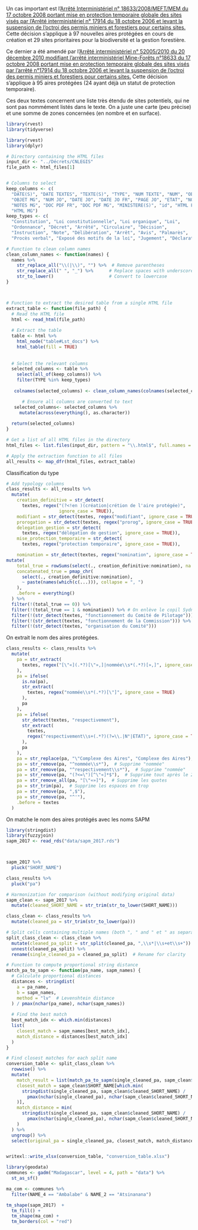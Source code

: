 
Un cas important est l'[Arrêté Interministériel n° 18633/2008/MEFT/MEM du 17 octobre 2008 portant mise en protection temporaire globale des sites visés par l’Arrêté interministériel n° 17914 du 18 octobre 2006 et levant la suspension de l’octroi des permis miniers et forestiers pour certains sites.](https://faolex.fao.org/docs/pdf/Mad173201.pdf) Cette décision s'applique à 97 nouvelles aires protégées en cours de création et 29 sites prioritaires pour la biodiversité et la gestion forestière.

Ce dernier a été amendé par l'[Arrêté interministériel n° 52005/2010 du 20 décembre 2010 modifiant l'arrêté interministériel Mine-Forêts n°18633 du 17 octobre 2008 portant mise en protection temporaire globale des sites visés par l’arrêté n°17914 du 18 octobre 2006 et levant la suspension de l’octroi des permis miniers et forestiers pour certains sites.](https://faolex.fao.org/docs/pdf/mad142467.pdf) Cette décision s'applique à 95 aires protégées (24 ayant déjà un statut de protection temporaire).

Ces deux textes concernent une liste très étendu de sites potentiels, qui ne sont pas nommément listés dans le texte. On a juste une carte (peu précise) et une somme de zones concernées (en nombre et en surface).

```r
library(rvest)
library(tidyverse)

library(rvest)
library(dplyr)

# Directory containing the HTML files
input_dir <- "../Décrets/CNLEGIS"
file_path <- html_files[1]


# Columns to select
keep_columns <- c(
  "DATE(S)", "DATE TEXTES", "TEXTE(S)", "TYPE", "NUM TEXTE", "NUM", "OBJET",
  "OBJET MG", "NUM JO", "DATE JO", "DATE JO FR", "PAGE JO", "ETAT", "NOTE(S)",
  "NOTES MG", "DOC PDF FR", "DOC PDF MG", "MINISTERE(S)", "id", "HTML FR", 
  "HTML MG")
keep_types <- c(
  "Constitution", "Loi constitutionnelle", "Loi organique", "Loi",
  "Ordonnance", "Décret", "Arrêté", "Circulaire", "Décision",
  "Instruction", "Note", "Délibération", "Arrêt", "Avis", "Palmarès",
  "Procès verbal", "Exposé des motifs de la loi", "Jugement", "Déclaration")

# Function to clean column names
clean_column_names <- function(names) {
  names %>%
    str_replace_all("\\(|\\)", "") %>%  # Remove parentheses
    str_replace_all(" ", "_") %>%      # Replace spaces with underscores
    str_to_lower()                     # Convert to lowercase
}



# Function to extract the desired table from a single HTML file
extract_table <- function(file_path) {
  # Read the HTML file
  html <- read_html(file_path)
  
  # Extract the table
  table <- html %>%
    html_node("table#Lst_docs") %>%
    html_table(fill = TRUE)
  
  
  # Select the relevant columns
  selected_columns <- table %>%
    select(all_of(keep_columns)) %>%
    filter(TYPE %in% keep_types)
  
   colnames(selected_columns) <- clean_column_names(colnames(selected_columns))

      # Ensure all columns are converted to text
   selected_columns<- selected_columns %>%
     mutate(across(everything(), as.character))
   
  return(selected_columns)
}

# Get a list of all HTML files in the directory
html_files <- list.files(input_dir, pattern = "\\.html$", full.names = TRUE)

# Apply the extraction function to all files
all_results <- map_dfr(html_files, extract_table)

```

Classification du type

```r
# Add typology columns
class_results <- all_results %>%
  mutate(
    creation_definitive = str_detect(
      textes, regex("(?<!en )(création|crétion de l'aire protégée)", 
                    ignore_case = TRUE)),
    modifiant = str_detect(textes, regex("modifiant", ignore_case = TRUE)),
    prorogation = str_detect(textes, regex("prorog", ignore_case = TRUE)),
    delegation_gestion = str_detect(
      textes, regex("délégation de gestion", ignore_case = TRUE)),
    mise_protection_temporaire = str_detect(
      textes, regex("protection temporaire", ignore_case = TRUE)),

    nomination = str_detect(textes, regex("nomination", ignore_case = TRUE))) %>%
mutate(
    total_true = rowSums(select(., creation_definitive:nomination), na.rm = TRUE),
    concatenated_true = pmap_chr(
      select(., creation_definitive:nomination),
      ~ paste(names(which(c(...))), collapse = ", ")
    ),
    .before = everything()
  ) %>%
  filter(!(total_true == 0)) %>%
  filter(!(total_true == 1 & nomination)) %>% # On enlève le copil Sydney
  filter(!(str_detect(textes, "fonctionnement du Comité de Pilotage"))) %>%
  filter(!(str_detect(textes, "fonctionnement de la Commission"))) %>%
  filter(!(str_detect(textes, "organisation du Comité")))
```

On extrait le nom des aires protégées.

```r
   

class_results <- class_results %>%
  mutate(
    pa = str_extract(
      textes, regex("[\"«](.*?)[\"»,]|nommée\\s*(.*?)[»,]", ignore_case = TRUE)
    ),
    pa = ifelse(
      is.na(pa),
      str_extract(
        textes, regex("nommée\\s*(.*?)[\"]", ignore_case = TRUE)
      ),
      pa
    ),
    pa = ifelse(
      str_detect(textes, "respectivement"),
      str_extract(
        textes,
        regex("respectivement\\s+(.*?)(?=\\.|N°|ETAT)", ignore_case = TRUE)
      ),
      pa
    ),
    pa = str_replace(pa, "\"Complexe des Aires", "Complexe des Aires"), 
    pa = str_remove(pa, "^nommée\\s*"),  # Supprime "nommée"
    pa = str_remove(pa, "^respectivement\\s*"),  # Supprime "nommée"
    pa = str_remove(pa, "(?<=\")[^\"«]*$"),  # Supprime tout après le 2e guillemet
    pa = str_remove_all(pa, "[\"«»]"),  # Supprime les quotes
    pa = str_trim(pa),  # Supprime les espaces en trop
    pa = str_remove(pa, ",$"),
    pa = str_remove(pa, "^'"),
    .before = textes
  )
```

On matche le nom des aires protégés avec les noms SAPM

```r
library(stringdist)
library(fuzzyjoin)
sapm_2017 <- read_rds("data/sapm_2017.rds")



sapm_2017 %>%
  pluck("SHORT_NAME")

class_results %>%
  pluck("pa")

# Harmonization for comparison (without modifying original data)
sapm_clean <- sapm_2017 %>%
  mutate(cleaned_SHORT_NAME = str_trim(str_to_lower(SHORT_NAME)))

class_clean <- class_results %>%
  mutate(cleaned_pa = str_trim(str_to_lower(pa)))

# Split cells containing multiple names (both ", " and " et " as separators)
split_class_clean <- class_clean %>%
  mutate(cleaned_pa_split = str_split(cleaned_pa, ",\\s*|\\s+et\\s+")) %>%  # Split on commas or " et "
  unnest(cleaned_pa_split) %>%
  rename(single_cleaned_pa = cleaned_pa_split)  # Rename for clarity

# Function to compute proportional string distance
match_pa_to_sapm <- function(pa_name, sapm_names) {
  # Calculate proportional distances
  distances <- stringdist(
    a = pa_name,
    b = sapm_names,
    method = "lv"  # Levenshtein distance
  ) / pmax(nchar(pa_name), nchar(sapm_names))
  
  # Find the best match
  best_match_idx <- which.min(distances)
  list(
    closest_match = sapm_names[best_match_idx],
    match_distance = distances[best_match_idx]
  )
}

# Find closest matches for each split name
conversion_table <- split_class_clean %>%
  rowwise() %>%
  mutate(
    match_result = list(match_pa_to_sapm(single_cleaned_pa, sapm_clean$cleaned_SHORT_NAME)),
    closest_match = sapm_clean$SHORT_NAME[which.min(
      stringdist(single_cleaned_pa, sapm_clean$cleaned_SHORT_NAME) / 
        pmax(nchar(single_cleaned_pa), nchar(sapm_clean$cleaned_SHORT_NAME))
    )],
    match_distance = min(
      stringdist(single_cleaned_pa, sapm_clean$cleaned_SHORT_NAME) /
        pmax(nchar(single_cleaned_pa), nchar(sapm_clean$cleaned_SHORT_NAME))
    )
  ) %>%
  ungroup() %>%
  select(original_pa = single_cleaned_pa, closest_match, match_distance)


writexl::write_xlsx(conversion_table, "conversion_table.xlsx")


```

```r
library(geodata)
communes <- gadm("Madagascar", level = 4, path = "data") %>%
  st_as_sf()

ma_com <- communes %>%
  filter(NAME_4 == "Ambalabe" & NAME_2 == "Atsinanana")

tm_shape(sapm_2017)  +
  tm_fill() +
  tm_shape(ma_com) + 
  tm_borders(col = "red")

```
